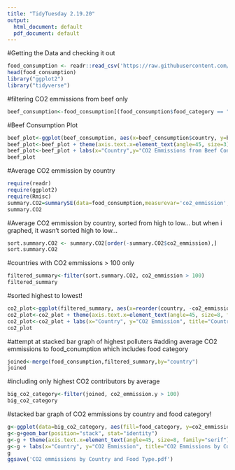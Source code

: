 ---
title: "TidyTuesday 2.19.20"
output:
  html_document: default
  pdf_document: default
---
#Getting the Data and checking it out
```{r}
food_consumption <- readr::read_csv('https://raw.githubusercontent.com/rfordatascience/tidytuesday/master/data/2020/2020-02-18/food_consumption.csv')
head(food_consumption)
library("ggplot2")
library("tidyverse")
```

#filtering CO2 emmissions from beef only
```{r}
beef_consumption<-food_consumption[(food_consumption$food_category == "Beef"),]
```

#Beef Consumption Plot
```{r}
beef_plot<-ggplot(beef_consumption, aes(x=beef_consumption$country, y=beef_consumption$co2_emmission))+geom_col(fill="cyan3")
beef_plot<-beef_plot + theme(axis.text.x=element_text(angle=45, size=3))
beef_plot<-beef_plot + labs(x="Country",y="CO2 Emmissions from Beef Consumption",title="CO2 Emmissions from Beef Consumption by Country")
beef_plot
```

#Average CO2 emmission by country
```{r}
require(readr)
require(ggplot2)
require(Rmisc)
summary.CO2=summarySE(data=food_consumption,measurevar='co2_emmission',groupvars=c('country'))
summary.CO2
```

#Average CO2 emmission by country, sorted from high to low... but when i graphed, it wasn't sorted high to low...
```{r}
sort.summary.CO2 <- summary.CO2[order(-summary.CO2$co2_emmission),]
sort.summary.CO2
```

#countries with CO2 emmissions > 100 only
```{r}
filtered_summary<-filter(sort.summary.CO2, co2_emmission > 100)
filtered_summary
```

#sorted highest to lowest!
```{r}
co2_plot<-ggplot(filtered_summary, aes(x=reorder(country, -co2_emmission), y=co2_emmission))+geom_col(fill="orchid3")
co2_plot<-co2_plot + theme(axis.text.x=element_text(angle=45, size=8, family="serif"),axis.text.y=element_text(family="serif"))
co2_plot<-co2_plot + labs(x="Country", y="CO2 Emmission", title="Countries with Highest CO2 Emmissions")
co2_plot
```

#attempt at stacked bar graph of highest polluters
#adding average CO2 emmissions to food_conumption which includes food category
```{r}
joined<-merge(food_consumption,filtered_summary,by="country")
joined
```

#including only highest CO2 contributors by average
```{r}
big_co2_category<-filter(joined, co2_emmission.y > 100)
big_co2_category
```

#stacked bar graph of CO2 emmissions by country and food category!
```{r}
g<-ggplot(data=big_co2_category, aes(fill=food_category, y=co2_emmission.x,x=reorder(country,-co2_emmission.y)))
g<-g+geom_bar(position="stack", stat="identity")
g<-g + theme(axis.text.x=element_text(angle=45, size=8, family="serif"),legend.text=element_text(size=10, family="serif"), legend.title=element_text(size=10, family="serif"))
g<-g + labs(x="Country", y="CO2 Emmission", title="CO2 Emmissions by Country and Food Type", fill="Food Category", family="serif")
g
ggsave('CO2 emmissions by Country and Food Type.pdf')
```





